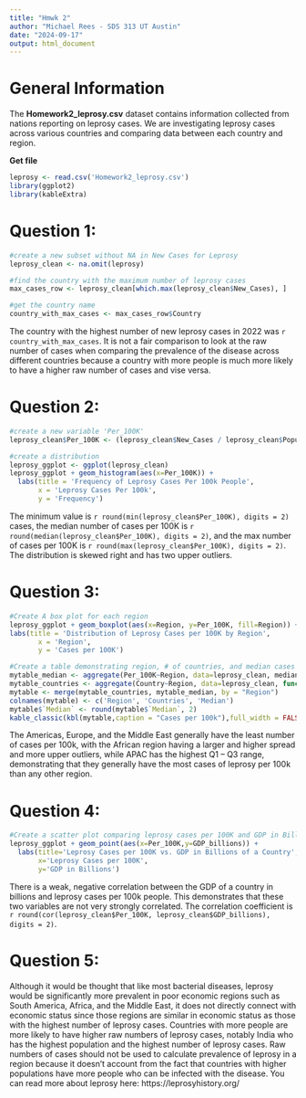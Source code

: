 ```yaml
---
title: "Hmwk 2"
author: "Michael Rees - SDS 313 UT Austin"
date: "2024-09-17"
output: html_document
---
```

# **General Information**

The **Homework2_leprosy.csv** dataset contains information collected from nations reporting
on leprosy cases. We are investigating leprosy cases across various countries and comparing data between each country and region.

**Get file**
```r
leprosy <- read.csv('Homework2_leprosy.csv')
library(ggplot2)
library(kableExtra)
```

# **Question 1:**

```r
#create a new subset without NA in New Cases for Leprosy
leprosy_clean <- na.omit(leprosy)

#find the country with the maximum number of leprosy cases
max_cases_row <- leprosy_clean[which.max(leprosy_clean$New_Cases), ]

#get the country name
country_with_max_cases <- max_cases_row$Country
```


The country with the highest number of new leprosy cases in 2022 was `r country_with_max_cases`. It is not a fair comparison to look at the raw number of cases when comparing the prevalence of the disease across different countries because a country with more people is much more likely to have a higher raw number of cases and vise versa.

# **Question 2:**

```r
#create a new variable 'Per_100K'
leprosy_clean$Per_100K <- (leprosy_clean$New_Cases / leprosy_clean$Population) * 100000

#create a distribution
leprosy_ggplot <- ggplot(leprosy_clean)
leprosy_ggplot + geom_histogram(aes(x=Per_100K)) + 
  labs(title = 'Frequency of Leprosy Cases Per 100k People',
       x = 'Leprosy Cases Per 100k',
       y = 'Frequency')
```


The minimum value is `r round(min(leprosy_clean$Per_100K), digits = 2)` cases, the median number of cases per 100K is `r round(median(leprosy_clean$Per_100K), digits = 2)`, and the max number of cases per 100K is `r round(max(leprosy_clean$Per_100K), digits = 2)`. The distribution is skewed right and has two upper outliers.

# **Question 3:**

```r
#Create A box plot for each region
leprosy_ggplot + geom_boxplot(aes(x=Region, y=Per_100K, fill=Region)) +
labs(title = 'Distribution of Leprosy Cases per 100K by Region',
       x = 'Region',
       y = 'Cases per 100K')

#Create a table demonstrating region, # of countries, and median cases per 100K
mytable_median <- aggregate(Per_100K~Region, data=leprosy_clean, median)
mytable_countries <- aggregate(Country~Region, data=leprosy_clean, function(x) length(unique(x)))
mytable <- merge(mytable_countries, mytable_median, by = "Region")
colnames(mytable) <- c('Region', 'Countries', 'Median')
mytable$`Median` <- round(mytable$`Median`, 2)
kable_classic(kbl(mytable,caption = "Cases per 100k"),full_width = FALSE)
```

The Americas, Europe, and the Middle East generally have the least number of cases per 100k, with the African region having a larger and higher spread and more upper outliers, while APAC has the highest Q1 – Q3 range, demonstrating that they generally have the most cases of leprosy per 100k than any other region.

# **Question 4:**

```r
#Create a scatter plot comparing leprosy cases per 100K and GDP in Billions
leprosy_ggplot + geom_point(aes(x=Per_100K,y=GDP_billions)) +
  labs(title='Leprosy Cases per 100K vs. GDP in Billions of a Country', 
       x='Leprosy Cases per 100K',
       y='GDP in Billions')
```

There is a weak, negative correlation between the GDP of a country in billions and leprosy cases per 100k people. This demonstrates that these two variables are not very strongly correlated. The correlation coefficient is `r round(cor(leprosy_clean$Per_100K, leprosy_clean$GDP_billions), digits = 2)`.

# **Question 5:**
Although it would be thought that like most bacterial diseases, leprosy would be significantly more prevalent in poor economic regions such as South America, Africa, and the Middle East, it does not directly connect with economic status since those regions are similar in economic status as those with the highest number of leprosy cases. Countries with more people are more likely to have higher raw numbers of leprosy cases, notably India who has the highest population and the highest number of leprosy cases. Raw numbers of cases should not be used to calculate prevalence of leprosy in a region because it doesn’t account from the fact that countries with higher populations have more people who can be infected with the disease. You can read more about leprosy here: https://leprosyhistory.org/
